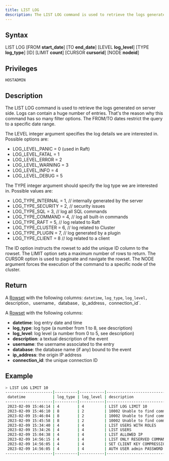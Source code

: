 ```yaml
---
title: LIST LOG
description: The LIST LOG command is used to retrieve the logs generated on server side
---
```


## Syntax

LIST LOG [FROM **start_date**] [TO **end_date**] [LEVEL **log_level**] [TYPE **log_type**] [ID] [LIMIT **count**] [CURSOR **cursorid**] [NODE **nodeid**]

## Privileges

```
HOSTADMIN
```

## Description

The LIST LOG command is used to retrieve the logs generated on server side. Logs can contain a huge number of entries. That's the reason why this command has so many filter options.
The FROM/TO dates restrict the query to a specific date range.

The LEVEL integer argument specifies the log details we are interested in. Possible options are: 
* LOG_LEVEL_PANIC = 0 (used in Raft)
* LOG_LEVEL_FATAL = 1
* LOG_LEVEL_ERROR = 2
* LOG_LEVEL_WARNING = 3
* LOG_LEVEL_INFO = 4
* LOG_LEVEL_DEBUG = 5

The TYPE integer argument should specify the log type we are interested in. Possible values are:
* LOG_TYPE_INTERNAL = 1,                  // internally generated by the server
* LOG_TYPE_SECURITY = 2,                  // security issues
* LOG_TYPE_SQL = 3,                       // log all SQL commands
* LOG_TYPE_COMMAND = 4,                   // log all built-in commands
* LOG_TYPE_RAFT = 5,                      // log related to Raft
* LOG_TYPE_CLUSTER = 6,                   // log related to Cluster
* LOG_TYPE_PLUGIN = 7,                    // log generated by a plugin
* LOG_TYPE_CLIENT = 8                     // log related to a client

The ID option instructs the rowset to add the unique ID column to the rowset.
The LIMIT option sets a maximum number of rows to return.
The CURSOR option is used to paginate and navigate the rowset.
The NODE argument forces the execution of the command to a specific node of the cluster.

## Return

A [Rowset](https://github.com/sqlitecloud/sdk/blob/master/PROTOCOL.md) with the following columns: `datetime`, `log_type`, `log_level, `description`, `username`, `database`, `ip_address`, `connection_id`.

A [Rowset](https://github.com/sqlitecloud/sdk/blob/master/PROTOCOL.md) with the following columns:
* **datetime**: log entry date and time
* **log_type**: log type (a number from 1 to 8, see description)
* **log_level**: log level (a number from 0 to 5, see description)
* **description**: a textual description of the event
* **username**: the username associated to the entry
* **database**: the database name (if any) bound to the event
* **ip_address**: the origin IP address
* **connection_id**: the unique connection ID

## Example

```bash
> LIST LOG LIMIT 10
---------------------|----------|-----------|-------------------------------------------------|----------|----------|------------|---------------|
 datetime            | log_type | log_level | description                                     | username | database | ip_address | connection_id |
---------------------|----------|-----------|-------------------------------------------------|----------|----------|------------|---------------|
 2023-02-09 15:46:14 | 4        | 4         | LIST LOG LIMIT 10                               | admin    | NULL     | 127.0.0.1  | 1             |
 2023-02-09 15:46:10 | 8        | 2         | 10002 Unable to find command LIST LOGS LIMIT 1  | admin    | NULL     | 127.0.0.1  | 1             |
 2023-02-09 15:46:04 | 8        | 2         | 10002 Unable to find command LIST LOGS LIMIT 10 | admin    | NULL     | 127.0.0.1  | 1             |
 2023-02-09 15:45:58 | 8        | 2         | 10002 Unable to find command LIST LOGS LIMIT 10 | admin    | NULL     | 127.0.0.1  | 1             |
 2023-02-09 15:34:40 | 4        | 4         | LIST USERS WITH ROLES                           | admin    | NULL     | 127.0.0.1  | 1             |
 2023-02-09 15:34:26 | 4        | 4         | LIST USERS                                      | admin    | NULL     | 127.0.0.1  | 1             |
 2023-02-09 15:04:38 | 4        | 4         | LIST ALLOWED IP                                 | admin    | NULL     | 127.0.0.1  | 1             |
 2023-02-09 14:56:15 | 4        | 4         | LIST ONLY RESERVED COMMANDS                     | admin    | NULL     | 127.0.0.1  | 1             |
 2023-02-09 14:56:05 | 4        | 4         | SET CLIENT KEY COMPRESSION TO 1;                | admin    | NULL     | 127.0.0.1  | 1             |
 2023-02-09 14:56:05 | 4        | 4         | AUTH USER admin PASSWORD *****                  | NULL     | NULL     | 127.0.0.1  | 1             |
---------------------|----------|-----------|-------------------------------------------------|----------|----------|------------|---------------|
```
